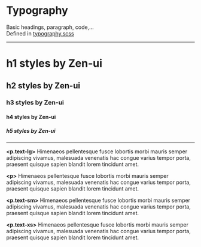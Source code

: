 
<Meta title="Typography" />

# Typography

Basic headings, paragraph, code,...<br />
Defined in [typography.scss](https://github.com/reciprocity/zen-ui/blob/main/src/scss/typography.scss)

---

<div class="zen-app-styles">
  <text-with-details><h1>h1 styles by Zen-ui</h1></text-with-details>
  <text-with-details><h2>h2 styles by Zen-ui</h2></text-with-details>
  <text-with-details><h3>h3 styles by Zen-ui</h3></text-with-details>
  <text-with-details><h4>h4 styles by Zen-ui</h4></text-with-details>
  <text-with-details><h5>h5 styles by Zen-ui</h5></text-with-details>
  <hr />
  <text-with-details><p style={{maxWidth: 600}} class="text-lg"><b>&lt;p.text-lg&gt;</b> Himenaeos pellentesque fusce lobortis morbi mauris semper adipiscing vivamus, malesuada venenatis hac congue varius tempor porta, praesent quisque sapien blandit lorem tincidunt amet.</p></text-with-details>
  <text-with-details><p style={{maxWidth: 600}}><b>&lt;p&gt;</b> Himenaeos pellentesque fusce lobortis morbi mauris semper adipiscing vivamus, malesuada venenatis hac congue varius tempor porta, praesent quisque sapien blandit lorem tincidunt amet.</p></text-with-details>
  <text-with-details><p style={{maxWidth: 600}} class="text-sm"><b>&lt;p.text-sm&gt;</b> Himenaeos pellentesque fusce lobortis morbi mauris semper adipiscing vivamus, malesuada venenatis hac congue varius tempor porta, praesent quisque sapien blandit lorem tincidunt amet.</p></text-with-details>
  <text-with-details><p style={{maxWidth: 600}} class="text-xs"><b>&lt;p.text-xs&gt;</b> Himenaeos pellentesque fusce lobortis morbi mauris semper adipiscing vivamus, malesuada venenatis hac congue varius tempor porta, praesent quisque sapien blandit lorem tincidunt amet.</p></text-with-details>
</div>

